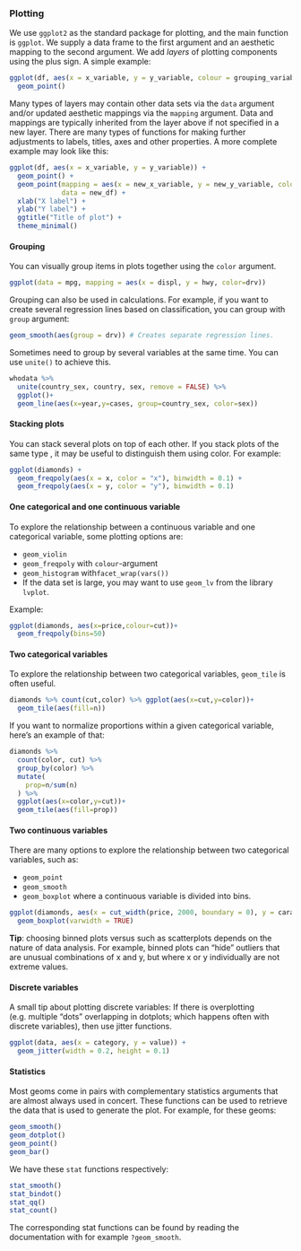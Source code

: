 ### Plotting

We use `ggplot2` as the standard package for plotting, and the main function is `ggplot`. We supply a data frame to the first argument and an aesthetic mapping to the second argument. We add *layers* of plotting components using the plus sign. A simple example:

```r
ggplot(df, aes(x = x_variable, y = y_variable, colour = grouping_variable)) +
  geom_point()
```

Many types of layers may contain other data sets via the `data` argument and/or updated aesthetic mappings via the `mapping` argument. Data and mappings are typically inherited from the layer above if not specified in a new layer. There are many types of functions for making further adjustments to labels, titles, axes and other properties. A more complete example may look like this:

```r
ggplot(df, aes(x = x_variable, y = y_variable)) +
  geom_point() +
  geom_point(mapping = aes(x = new_x_variable, y = new_y_variable, colour = grouping_var),
             data = new_df) +
  xlab("X label") +
  ylab("Y label") +
  ggtitle("Title of plot") +
  theme_minimal()
```


#### Grouping

You can visually group items in plots together using the `color` argument.

```r
ggplot(data = mpg, mapping = aes(x = displ, y = hwy, color=drv))
```

Grouping can also be used in calculations. For example, if you want to create several regression lines based on classification, you can group with `group` argument:

```r
geom_smooth(aes(group = drv)) # Creates separate regression lines. 
```

Sometimes need to group by several variables at the same time. You can use `unite()` to achieve this.

```r
whodata %>% 
  unite(country_sex, country, sex, remove = FALSE) %>% 
  ggplot()+
  geom_line(aes(x=year,y=cases, group=country_sex, color=sex))
```

#### Stacking plots

You can stack several plots on top of each other. If you stack plots of the same type , it may be useful to distinguish them using color. For example:

```r
ggplot(diamonds) +
  geom_freqpoly(aes(x = x, color = "x"), binwidth = 0.1) +
  geom_freqpoly(aes(x = y, color = "y"), binwidth = 0.1) 
```

#### One categorical and one continuous variable

To explore the relationship between a continuous variable and one categorical variable, some plotting options are:

-   `geom_violin`
-   `geom_freqpoly` with `colour`-argument
-   `geom_histogram` with`facet_wrap(vars())`
-   If the data set is large, you may want to use `geom_lv` from the library `lvplot`.

Example:

```r
ggplot(diamonds, aes(x=price,colour=cut))+
  geom_freqpoly(bins=50)
```

#### Two categorical variables

To explore the relationship between two categorical variables, `geom_tile` is often useful.

```r
diamonds %>% count(cut,color) %>% ggplot(aes(x=cut,y=color))+
  geom_tile(aes(fill=n))
```

If you want to normalize proportions within a given categorical variable, here's an example of that:

```r
diamonds %>%
  count(color, cut) %>% 
  group_by(color) %>% 
  mutate(
    prop=n/sum(n)
  ) %>% 
  ggplot(aes(x=color,y=cut))+
  geom_tile(aes(fill=prop))
```

#### Two continuous variables

There are many options to explore the relationship between two categorical variables, such as:

-   `geom_point`
-   `geom_smooth`
-   `geom_boxplot` where a continuous variable is divided into bins.

```r
ggplot(diamonds, aes(x = cut_width(price, 2000, boundary = 0), y = carat)) +
  geom_boxplot(varwidth = TRUE)
```

**Tip**: choosing binned plots versus such as scatterplots depends on the nature of data analysis. For example, binned plots can "hide" outliers that are unusual combinations of x and y, but where x or y individually are not extreme values.

#### Discrete variables

A small tip about plotting discrete variables: If there is overplotting (e.g. multiple "dots" overlapping in dotplots; which happens often with discrete variables), then use jitter functions.

```r
ggplot(data, aes(x = category, y = value)) +
  geom_jitter(width = 0.2, height = 0.1)
```


#### Statistics

Most geoms come in pairs with complementary statistics arguments that are almost always used in concert. These functions can be used to retrieve the data that is used to generate the plot. For example, for these geoms:

```r
geom_smooth()
geom_dotplot()
geom_point()
geom_bar()
```

We have these `stat` functions respectively:

```r
stat_smooth()
stat_bindot()
stat_qq()
stat_count()
```

The corresponding stat functions can be found by reading the documentation with for example `?geom_smooth`.

